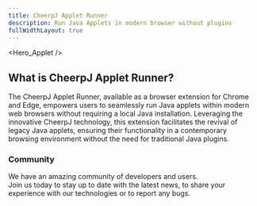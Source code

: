 ```yaml
---
title: CheerpJ Applet Runner
description: Run Java Applets in modern browser without plugins
fullWidthLayout: true
---
```




<Hero_Applet />

<section class="w-full max-w-prose mx-auto text-lg leading-normal px-2 py-16 text-pretty">
	<h2 class="text-3xl font-semibold text-primary-500 mb-4">
		What is CheerpJ Applet Runner?
	</h2>
	<p>
		The CheerpJ Applet Runner, available as a browser extension for Chrome and Edge, 
		empowers users to seamlessly run Java applets within modern web browsers without 
		requiring a local Java installation. Leveraging the innovative CheerpJ technology, 
		this extension facilitates the revival of legacy Java applets, ensuring their 
		functionality in a contemporary browsing environment without the need for traditional 
		Java plugins.
	</p>
</section>

<section
	class="w-full max-w-screen-2xl mx-auto px-4 sm:px-8 space-y-4 flex flex-wrap items-center justify-center p-10"
	id="features"
>
	<Card
	title="No Java installations"
	iconSrc={sparkleIcon}
	iconAlt="Sparkles doodle"
	description="CheerpJ Applet Runner eliminates the need for outdated and insecure desktop Java installations by running directly in your browser."
	/>
	<Card
	title="Modern Browsers"
	iconSrc={networkIcon}
	iconAlt="Globe doodle representing network"
	description="Fully compatible with Chrome and Edge, the extension revives Java applets in the most trusted modern browsers."
	/>
	<Card
	title="Sandboxed"
	iconSrc={lockIcon}
	iconAlt="Lock doodle"
	description="Utilizes browser security boundaries to offer a reliable and secure way to run Java applets."
	/>
	<Card
	title="Private and secure"
	iconSrc={browserIcon /* TODO: better icon */}
	iconAlt="Bill doodle"
	description="Operates entirely client-side without server contact, ensuring privacy and security by keeping all data within your browser."
	/>
	<Card
	title="Wide range of utilities"
	iconSrc={layersIcon}
	iconAlt="Layers doodle"
	description="Supports a broad spectrum of Java functionalities including Swing/AWT, filesystem access, audio, clipboard, and networking."
	/>
	<Card
	title="Easy to use"
	iconSrc={rocketIcon}
	iconAlt="Rocket doodle"
	description="Simply install the extension, launch your Java applet, and enjoy seamless, automatic operation."
	/>
</section>
<section class="px-4 sm:px-8 py-16 space-y-4 m-auto mb-10 flex col-span-1 items-center justify-center rounded-lg">
	<div>
		<h3 class="font-semibold sm:text-3xl md:text-4xl">Community</h3>
		<p class="pt-4 text-stone-400 leading-7">
			We have an amazing community of developers and users. <br />
			Join us today to stay up to date with the latest news, to share your experience
			with our technologies or to report any bugs.
		</p>
		<div class="mt-4 flex flex-wrap gap-4 pt-5">
			<LinkButton
				href="https://github.com/leaningtech/cheerpj-applet-runner"
				label="Report a bug"
				type="primary"
				iconRight="mdi:github"
			/>
			<LinkButton
				href={DISCORD_URL}
				label="Join the community"
				type="discord"
				iconRight="ic:baseline-discord"
			/>
			<LinkButton
				href="/cheerpj3/getting-started/Java-applet#running-a-public-applet"
				label="Documentation"
				type="secondary"
				iconRight="iconoir:google-docs"
			/>
		</div>
	</div>
</section>
